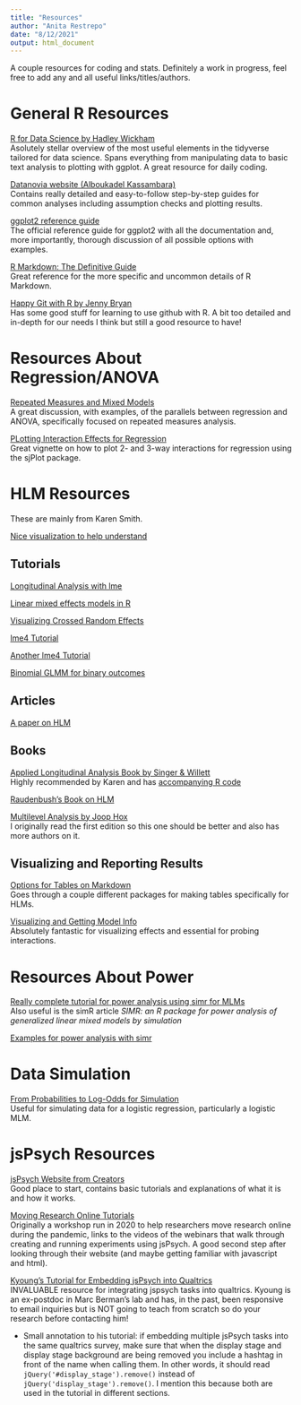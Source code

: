 ```yaml
---
title: "Resources"
author: "Anita Restrepo"
date: "8/12/2021"
output: html_document
---
```


A couple resources for coding and stats. Definitely a work in progress, feel free to add any and all useful links/titles/authors.  
  
# General R Resources 
  
[R for Data Science by Hadley Wickham](https://r4ds.had.co.nz/)  
Asolutely stellar overview of the most useful elements in the tidyverse tailored for data science. Spans everything from manipulating data to basic text analysis to plotting with ggplot. A great resource for daily coding.  
  
[Datanovia website (Alboukadel Kassambara)](https://www.datanovia.com/en/)  
Contains really detailed and easy-to-follow step-by-step guides for common analyses including assumption checks and plotting results.  
  
[ggplot2 reference guide](https://ggplot2.tidyverse.org/)  
The official reference guide for ggplot2 with all the documentation and, more importantly, thorough discussion of all possible options with examples.  
  
[R Markdown: The Definitive Guide](https://bookdown.org/yihui/rmarkdown/)  
Great reference for the more specific and uncommon details of R Markdown.  
  
[Happy Git with R by Jenny Bryan](http://happygitwithr.com)  
Has some good stuff for learning to use github with R. A bit too detailed and in-depth for our needs I think but still a good resource to have!  
  
# Resources About Regression/ANOVA  
  
[Repeated Measures and Mixed Models](https://m-clark.github.io/docs/mixedModels/anovamixed.html)  
A great discussion, with examples, of the parallels between regression and ANOVA, specifically focused on repeated measures analysis.  
  
[PLotting Interaction Effects for Regression](https://cran.r-project.org/web/packages/sjPlot/vignettes/plot_interactions.html)  
Great vignette on how to plot 2- and 3-way interactions for regression using the sjPlot package.  
  
# HLM Resources  
  
These are mainly from Karen Smith.  
  
[Nice visualization to help understand](http://mfviz.com/hierarchical-models/)
  
## Tutorials  
[Longitudinal Analysis with lme](https://rpsychologist.com/r-guide-longitudinal-lme-lmer)  
  
[Linear mixed effects models in R](https://pagepiccinini.com/r-course/lesson-6-part-1-linear-mixed-effects-models/)  
  
[Visualizing Crossed Random Effects](https://errickson.net/stats-notes/vizrandomeffects.html)
  
[lme4 Tutorial](nsvandeschoot.com/tutorials/lme4/)  
  
[Another lme4 Tutorial](http://www.rensenieuwenhuis.nl/r-sessions-16-multilevel-model-specification-lme4/)  
  
[Binomial GLMM for binary outcomes](https://data.library.virginia.edu/getting-started-with-binomial-generalized-linear-mixed-models/)  
  
## Articles  
[A paper on HLM](https://www.ncbi.nlm.nih.gov/pmc/articles/PMC3131138/)  
  
## Books  
[Applied Longitudinal Analysis Book by Singer & Willett](https://www.amazon.com/Applied-Longitudinal-Data-Analysis-Occurrence/dp/0195152964)  
Highly recommended by Karen and has [accompanying R code](https://stats.idre.ucla.edu/other/examples/alda/)
  
[Raudenbush's Book on HLM](https://www.amazon.com/Hierarchical-Linear-Models-Applications-Quantitative/dp/076191904X)  
  
[Multilevel Analysis by Joop Hox](https://www.amazon.com/Multilevel-Analysis-Quantitative-Methodology-Joop/dp/1138121363/ref=sr_1_1?crid=1VJNDMC84Y5Z4&dchild=1&keywords=multilevel+analysis+techniques+and+applications+hox&qid=1632942870&s=books&sprefix=multilevel+analysis+%2Cstripbooks%2C190&sr=1-1)  
I originally read the first edition so this one should be better and also has more authors on it.  
  
## Visualizing and Reporting Results  
[Options for Tables on Markdown](https://www.anthonyschmidt.co/post/2020-09-06-table-options-mlm/)  
Goes through a couple different packages for making tables specifically for HLMs.  
 
[Visualizing and Getting Model Info](https://strengejacke.github.io/sjPlot/)  
Absolutely fantastic for visualizing effects and essential for probing interactions.  
  
# Resources About Power  
  
[Really complete tutorial for power analysis using simr for MLMs](https://humburg.github.io/Power-Analysis/simr_power_analysis.html)  
Also useful is the simR article *SIMR: an R package for power analysis of generalized linear mixed models by simulation*  
  
[Examples for power analysis with simr](https://cran.r-project.org/web/packages/simr/vignettes/examples.html)
  
# Data Simulation  
  
[From Probabilities to Log-Odds for Simulation](https://rpubs.com/clayford/741841)  
Useful for simulating data for a logistic regression, particularly a logistic MLM.  
  
    
# jsPsych Resources  
  
[jsPsych Website from Creators](https://www.jspsych.org/)  
Good place to start, contains basic tutorials and explanations of what it is and how it works.  
  
[Moving Research Online Tutorials](https://www.movingresearchonline.info/)  
Originally a workshop run in 2020 to help researchers move research online during the pandemic, links to the videos of the webinars that walk through creating and running experiments using jsPsych. A good second step after looking through their website (and maybe getting familiar with javascript and html).  
  
[Kyoung's Tutorial for Embedding jsPsych into Qualtrics](https://kywch.github.io/jsPsych-in-Qualtrics/)  
INVALUABLE resource for integrating jspsych tasks into qualtrics. Kyoung is an ex-postdoc in Marc Berman's lab and has, in the past, been responsive to email inquiries but is NOT going to teach from scratch so do your research before contacting him!  
  
- Small annotation to his tutorial: if embedding multiple jsPsych tasks into the same qualtrics survey, make sure that when the display stage and display stage background are being removed you include a hashtag in front of the name when calling them. In other words, it should read `jQuery('#display_stage').remove()` instead of `jQuery('display_stage').remove()`. I mention this because both are used in the tutorial in different sections.  
  

